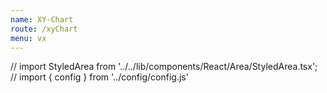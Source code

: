 ```yaml
---
name: XY-Chart
route: /xyChart
menu: vx
---
```



// import StyledArea from '../../lib/components/React/Area/StyledArea.tsx';
// import { config } from '../config/config.js'

<Playground>
  <div style={{ height:'600px', width:'1000px'}}>
    <Area width={750} height={400} />
  </div>
</Playground>